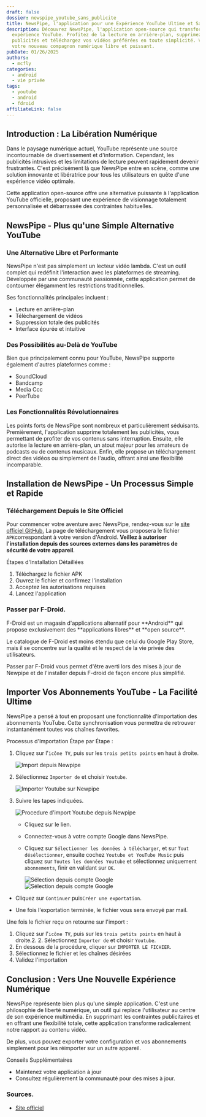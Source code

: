 ```yaml
---
draft: false
dossier: newspipe_youtube_sans_publicite
title: NewsPipe, l'application pour une Expérience YouTube Ultime et Sans Publicités
description: Découvrez NewsPipe, l'application open-source qui transforme votre
  expérience YouTube. Profitez de la lecture en arrière-plan, supprimez les
  publicités et téléchargez vos vidéos préférées en toute simplicité. Voici
  votre nouveau compagnon numérique libre et puissant.
pubDate: 01/26/2025
authors:
  - mcfly
categories:
  - android
  - vie privée
tags:
  - youtube
  - android
  - fdroid
affiliateLink: false
---
```


## Introduction : La Libération Numérique

Dans le paysage numérique actuel, YouTube représente une source incontournable de divertissement et d'information. Cependant, les publicités intrusives et les limitations de lecture peuvent rapidement devenir frustrantes. C'est précisément là que NewsPipe entre en scène, comme une solution innovante et libératrice pour tous les utilisateurs en quête d'une expérience vidéo optimale.

Cette application open-source offre une alternative puissante à l'application YouTube officielle, proposant une expérience de visionnage totalement personnalisée et débarrassée des contraintes habituelles.

## NewsPipe - Plus qu'une Simple Alternative YouTube

### Une Alternative Libre et Performante

NewsPipe n'est pas simplement un lecteur vidéo lambda. C'est un outil complet qui redéfinit l'interaction avec les plateformes de streaming. Développée par une communauté passionnée, cette application permet de contourner élégamment les restrictions traditionnelles.

Ses fonctionnalités principales incluent :

* Lecture en arrière-plan
* Téléchargement de vidéos
* Suppression totale des publicités
* Interface épurée et intuitive

### Des Possibilités au-Delà de YouTube

Bien que principalement connu pour YouTube, NewsPipe supporte également d'autres plateformes comme :

* SoundCloud
* Bandcamp
* Media Ccc
* PeerTube

### Les Fonctionnalités Révolutionnaires

Les points forts de NewsPipe sont nombreux et particulièrement séduisants. Premièrement, l'application supprime totalement les publicités, vous permettant de profiter de vos contenus sans interruption. Ensuite, elle autorise la lecture en arrière-plan, un atout majeur pour les amateurs de podcasts ou de contenus musicaux. Enfin, elle propose un téléchargement direct des vidéos ou simplement de l'audio, offrant ainsi une flexibilité incomparable.

## Installation de NewsPipe - Un Processus Simple et Rapide

### Téléchargement Depuis le Site Officiel

Pour commencer votre aventure avec NewsPipe, rendez-vous sur le [site officiel GitHub.](https://newpipe.net/#download) La page de téléchargement vous proposera le fichier `APK`correspondant à votre version d'Android. **Veillez à autoriser l'installation depuis des sources externes dans les paramètres de sécurité de votre appareil**.

Étapes d'Installation Détaillées

1. Téléchargez le fichier APK
2. Ouvrez le fichier et confirmez l'installation
3. Acceptez les autorisations requises
4. Lancez l'application

### Passer par F-Droid.

<Alert type="info">F-Droid est un magasin d'applications alternatif pour \*\*Android\*\* qui propose exclusivement des \*\*applications libres\*\* et \*\*open source\*\*[](https://45secondes.fr/f-droid-lalternative-par-excellence-a-google-play-est-elle-sure/)[](https://goodtech.info/guide-fdroid-open-source-app-store/).</Alert> 

Le catalogue de F-Droid est moins étendu que celui du Google Play Store, mais il se concentre sur la qualité et le respect de la vie privée des utilisateurs.

Passer par F-Droid vous permet d'être averti lors des mises à jour de Newpipe et de l'installer depuis F-droid de façon encore plus simplifié.

## Importer Vos Abonnements YouTube - La Facilité Ultime

NewsPipe a pensé à tout en proposant une fonctionnalité d'importation des abonnements YouTube. Cette synchronisation vous permettra de retrouver instantanément toutes vos chaînes favorites.

Processus d'Importation Étape par Étape :

1. Cliquez sur l'`icône TV`, puis sur les `trois petits points` en haut à droite.

   ![Import depuis Newpipe](.img/import.jpg "Import depuis Newpipe")
2. Sélectionnez `Importer de` et choisir `Youtube`.

   ![Importer Youtube sur Newpipe](.img/import_youtube.jpg "Importer Youtube sur Newspipe")
3. Suivre les tapes indiquées.

   ![Procedure d'import Youtube depuis Newpipe](.img/newpipe_import.jpg "Procedure d'import Youtube depuis Newpipe")

   * Cliquez sur le lien.
   * Connectez-vous à votre compte Google dans NewsPipe.
   * Cliquez sur `Sélectionner les données à télécharger`, et sur `Tout désélectionner`, ensuite cochez `Youtube et YouTube Music` puis cliquez sur `Toutes les données Youtube` et sélectionnez uniquement `abonnements`, finir en validant sur `OK`.

     ![Sélection depuis compte Google](.img/google_youtube.jpg "Sélection depuis compte Google")
     ![Sélection depuis compte Google](.img/google_youtube.jpg "Sélection depuis compte Google")

* Cliquez sur `Continuer` puis`Créer une exportation`.

* Une fois l'exportation terminée, le fichier vous sera envoyé par mail.

Une fois le fichier reçu on retourne sur l'import :

1. Cliquez sur l'`icône TV`, puis sur les `trois petits points` en haut à droite.2. 2. Sélectionnez `Importer de` et choisir `Youtube`.
2. En dessous de la procédure, cliquer sur `IMPORTER LE FICHIER`.
3. Sélectionnez le fichier et les chaînes désirées
4. Validez l'importation

## Conclusion : Vers Une Nouvelle Expérience Numérique

NewsPipe représente bien plus qu'une simple application. C'est une philosophie de liberté numérique, un outil qui replace l'utilisateur au centre de son expérience multimédia. En supprimant les contraintes publicitaires et en offrant une flexibilité totale, cette application transforme radicalement notre rapport au contenu vidéo.

De plus, vous pouvez exporter votre configuration et vos abonnements simplement pour les réimporter sur un autre appareil.

Conseils Supplémentaires

* Maintenez votre application à jour
* Consultez régulièrement la communauté pour des mises à jour.

### Sources.

* [Site officiel](https://newpipe.net/)
